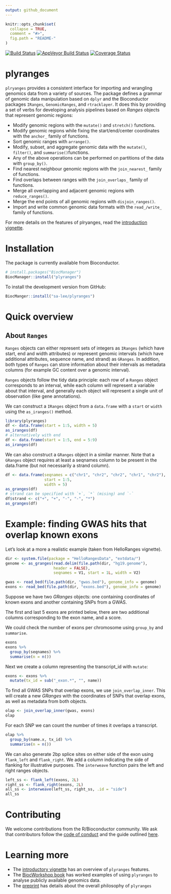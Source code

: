 ```yaml
---
output: github_document
---
```


<!-- README.md is generated from README.Rmd. Please edit that file -->

```r
knitr::opts_chunk$set(
  collapse = TRUE,
  comment = "#>",
  fig.path = "README-"
)
```
[![Build Status](https://travis-ci.org/sa-lee/plyranges.svg?branch=master)](https://travis-ci.org/sa-lee/plyranges)
[![AppVeyor Build Status](https://ci.appveyor.com/api/projects/status/github/sa-lee/plyranges?branch=master&svg=true)](https://ci.appveyor.com/project/sa-lee/plyranges)
[![Coverage Status](https://img.shields.io/codecov/c/github/sa-lee/plyranges/master.svg)](https://codecov.io/github/sa-lee/plyranges?branch=master)

# plyranges

`plryanges` provides a consistent interface for importing and
wrangling genomics data from a variety of sources. The package defines a grammar of genomic data  manipulation based on `dplyr` and the Bioconductor packages `IRanges`, `GenomicRanges`, and `rtracklayer`. It does this by providing a
set of verbs for developing analysis pipelines based on _Ranges_ objects
that represent genomic regions:

* Modify genomic regions with the `mutate()` and `stretch()` functions.
* Modify genomic regions while fixing the start/end/center coordinates with the `anchor_` family of functions.
* Sort genomic ranges with `arrange()`.
* Modify, subset, and aggregate genomic data with the `mutate()`, 
`filter()`, and `summarise()`functions.
* Any of the above operations can be performed on partitions of the
data with `group_by()`.
* Find nearest neighbour genomic regions with the `join_nearest_` family
of functions.
* Find overlaps between ranges with the `join_overlaps_` family of functions.
* Merge all overlapping and adjacent genomic regions with `reduce_ranges()`.
* Merge the end points of all genomic regions with `disjoin_ranges()`.
* Import and write common genomic data formats with the `read_/write_` family
of functions.

For more details on the features of plryanges, read the 
[introduction vignette](https://sa-lee.github.io/plyranges/articles/an-introduction.html).

# Installation

The package is currently available from Bioconductor. 

```r
# install.packages("BiocManager")
BiocManager::install("plyranges")
```

To install the development version from GitHub:

```r
BiocManger::install("sa-lee/plyranges")
```

# Quick overview

## About `Ranges`

`Ranges` objects can either represent sets of integers as `IRanges`
(which have start, end and width attributes)
or represent genomic intervals (which have additional attributes, sequence name,
and strand) as `GRanges`. 
In addition, both types of `Ranges` can store information
about their intervals as metadata columns (for example GC content 
over a genomic interval). 

`Ranges` objects follow the tidy data principle: each row
of a `Ranges` object corresponds to an interval, while each column will represent
a variable about that interval, and generally each object will represent a
single unit of observation (like gene annotations). 

We can construct a `IRanges` object from a `data.frame` with a `start` or
`width` using the `as_iranges()` method.

```r
library(plyranges)
df <- data.frame(start = 1:5, width = 5)
as_iranges(df)
# alternatively with end
df <- data.frame(start = 1:5, end = 5:9)
as_iranges(df)
```

We can also construct a `GRanges` object in a similar manner. Note that
a `GRanges` object requires at least a seqnames column to be present in the
data.frame (but not necessarily a strand column). 

```r
df <- data.frame(seqnames = c("chr1", "chr2", "chr2", "chr1", "chr2"),
                 start = 1:5,
                 width = 5)
as_granges(df)
# strand can be specified with `+`, `*` (mising) and `-`
df$strand <- c("+", "+", "-", "-", "*")
as_granges(df)
```

# Example: finding GWAS hits that overlap known exons
Let's look at a more a realistic example (taken from HelloRanges vignette).

```r
dir <- system.file(package = "HelloRangesData", "extdata/")
genome <- as_granges(read.delim(file.path(dir, "hg19.genome"), 
                     header = FALSE),
                     seqnames = V1, start = 1L, width = V2)

gwas <- read_bed(file.path(dir, "gwas.bed"), genome_info = genome)
exons <- read_bed(file.path(dir, "exons.bed"), genome_info = genome)
```

Suppose we have two _GRanges_ objects: one containing coordinates of known exons
and another containing SNPs from a GWAS.

The first and last 5 exons are printed below, there are two additional
columns corresponding to the exon name, and a score.

We could check the number of exons per chromosome using `group_by` and
`summarise`.
```r
exons 
exons %>%
  group_by(seqnames) %>%
  summarise(n = n())
```

Next we create a column representing the transcript_id with `mutate`:

```r
exons <- exons %>%
  mutate(tx_id = sub("_exon.*", "", name))
```

To find all GWAS SNPs that overlap exons, we use `join_overlap_inner`. This
will create a new _GRanges_ with the coordinates of SNPs that overlap exons,
as well as metadata from both objects.

```r
olap <- join_overlap_inner(gwas, exons)
olap
```

For each SNP we can count the number of times it overlaps a transcript.

```r
olap %>%
  group_by(name.x, tx_id) %>%
  summarise(n = n())
```

We can also generate 2bp splice sites on either side of the exon
using `flank_left` and `flank_right`. We add a column indicating the side 
of flanking for illustrative purposes. The `interweave` function pairs
the left and right ranges objects.

```r
left_ss <- flank_left(exons, 2L) 
right_ss <- flank_right(exons, 2L)
all_ss <- interweave(left_ss, right_ss, .id = "side")
all_ss
```

# Contributing

We welcome contributions from the R/Bioconductor community. We ask that 
contributors follow the [code of conduct](CODE_OF_CONDUCT.md) and the guide
outlined [here](CONTRIBUTING.md).

# Learning more

- The [introductory vignette](https://sa-lee.github.io/plyranges/articles/an-introduction.html) has an overview of `plyranges` features. 
- The [BiocWorkshop book](https://bioconductor.github.io/BiocWorkshops/fluent-genomic-data-analysis-with-plyranges.html) has worked examples of using `plyranges` to analyse
publicly available genomics data.
- The [preprint](https://www.biorxiv.org/content/early/2018/05/23/327841) has
details about the overall philosophy of `plyranges`

